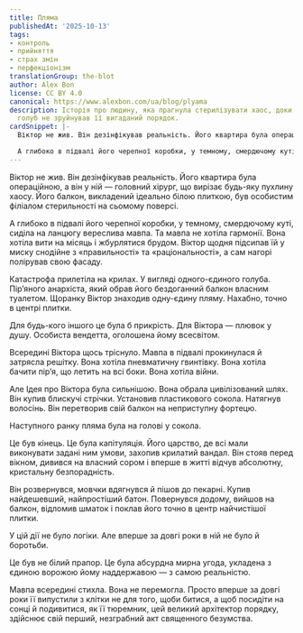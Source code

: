 ```yaml
---
title: Пляма
publishedAt: '2025-10-13'
tags:
- контроль
- прийняття
- страх змін
- перфекціонізм
translationGroup: the-blot
author: Alex Bon
license: CC BY 4.0
canonical: https://www.alexbon.com/ua/blog/plyama
description: Історія про людину, яка прагнула стерилізувати хаос, доки один впертий
  голуб не зруйнував її вигаданий порядок.
cardSnippet: |-
  Віктор не жив. Він дезінфікував реальність. Його квартира була операційною, а він у ній — головний хірург, що вирізає будь-яку пухлину хаосу. Його балкон, викладений ідеально білою плиткою, був особистим філіалом стерильності на сьомому поверсі.

  А глибоко в підвалі його черепної коробки, у темному, смердючому куті, сиділа на ланцюгу вереслива мавпа. Та мавпа не хотіла гармонії. Вона хотіла вити на місяць і жбурлятися брудом...
---
```


Віктор не жив. Він дезінфікував реальність. Його квартира була операційною, а він у ній — головний хірург, що вирізає будь-яку пухлину хаосу. Його балкон, викладений ідеально білою плиткою, був особистим філіалом стерильності на сьомому поверсі.

А глибоко в підвалі його черепної коробки, у темному, смердючому куті, сиділа на ланцюгу вереслива мавпа. Та мавпа не хотіла гармонії. Вона хотіла вити на місяць і жбурлятися брудом. Віктор щодня підсипав їй у миску снодійне з «правильності» та «раціональності», а сам нагорі полірував свою фасаду.

Катастрофа прилетіла на крилах. У вигляді одного-єдиного голуба. Пір’яного анархіста, який обрав його бездоганний балкон власним туалетом. Щоранку Віктор знаходив одну-єдину пляму. Нахабно, точно в центрі плитки.

Для будь-кого іншого це була б прикрість. Для Віктора — плювок у душу. Особиста вендетта, оголошена йому всесвітом.

Всередині Віктора щось тріснуло. Мавпа в підвалі прокинулася й затрясла решітку. Вона хотіла пневматичну гвинтівку. Вона хотіла бачити пір’я, що летить на всі боки. Вона хотіла війни.

Але Ідея про Віктора була сильнішою. Вона обрала цивілізований шлях. Він купив блискучі стрічки. Установив пластикового сокола. Натягнув волосінь. Він перетворив свій балкон на неприступну фортецю.

Наступного ранку пляма була на голові у сокола.

Це був кінець. Це була капітуляція. Його царство, де всі мали виконувати задані ним умови, захопив крилатий вандал. Він стояв перед вікном, дивився на власний сором і вперше в житті відчув абсолютну, кристальну безпорадність.

Він розвернувся, мовчки вдягнувся й пішов до пекарні. Купив найдешевший, найпростіший батон. Повернувся додому, вийшов на балкон, відломив шматок і поклав його точно в центр найчистішої плитки.

У цій дії не було логіки. Але вперше за довгі роки в ній не було й боротьби.

Це був не білий прапор. Це була абсурдна мирна угода, укладена з єдиною ворожою йому наддержавою — з самою реальністю.

Мавпа всередині стихла. Вона не перемогла. Просто вперше за довгі роки її випустили з клітки не для того, щоби битися, а щоб посидіти на сонці й подивитися, як її тюремник, цей великий архітектор порядку, здійснює свій перший, незграбний акт священного безумства.
